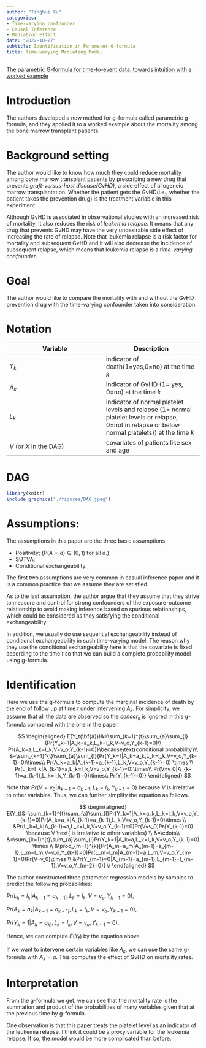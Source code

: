 ```yaml
---
author: "Tinghui Xu"
categories:
- Time-varying confounder
- Causal Inference
- Mediation Effect
date: "2022-10-27"
subtitle: Identification in Parameter G-formula
title: Time-varying Mediating Model
---
```


[The parametric G-formula for time-to-event data: towards intuition with a worked example](https://www.ncbi.nlm.nih.gov/pmc/articles/PMC4310506/#SD2)


# Introduction

The authors developed a new method for g-formula called parametric g-formula, and they applied it to a worked example about the mortality among the bone marrow transplant patients.

# Background setting

The author would like to know how much they could reduce mortality among bone marrow transplant patients by prescribing a new drug that prevents *graft-versus-host disease(GvHD)*, a side effect of allogeneic marrow transplantation. Whether the patient gets the GvHD(i.e., whether the patient takes the prevention drug) is the treatment variable in this experiment. 

Although GvHD is associated in observational studies with an increased risk of mortality, it also reduces the risk of *leukemia relapse*. It means that any drug that prevents GvHD may have the very undesirable side effect of increasing the rate of relapse. Note that leukemia relapse is a risk factor for mortality and subsequent GvHD and it will also decrease the incidence of subsequent relapse, which means that leukemia relapse is a *time-varying confounder*.

# Goal

The author would like to compare the mortality with and without the GvHD prevention drug with the time-varying confounder taken into consideration.



# Notation

| Variable      | Description |
| ----------- | ----------- |
| $Y_k$      | indicator of death(1=yes,0=no) at the time $k$ |
| $A_k$   | indicator of GvHD (1= yes, 0=no) at the time $k$  |
| $L_k$   | indicator of normal platelet levels and relapse  (1= normal platelet levels or relapse, 0=not in relapse or below normal platelets)) at the time $k$  |
| $V$  (or $X$ in the DAG)    | covariates of patients like sex and age |

# DAG

```r
library(knitr)
include_graphics("./figures/DAG.jpeg")
``` 



# Assumptions:

The assumptions in this paper are the three basic assumptions:

* Positivity; ($P(A=a)\in (0,1)$ for all $a$.)
* SUTVA;
* Conditional exchangeability.

The first two assumptions are very common in casual inference paper and it is a common practice that we assume they are satisfied. 

As to the last assumption, the author argue that they assume that they strive to measure and control for strong confounders of the exposure-outcome relationship to avoid making inference based on spurious relationships, which could be considered as they satisfying the conditional exchangeability. 

In addition, we usually do use sequential exchangeability instead of conditional exchangeability in such time-varying model. The reason why they use the conditional exchangeability here is that the covariate is fixed according to the time $t$ so that we can build a complete probability model using g-formula. 


# Identification

Here we use the g-formula to compute the marginal incidence of death by the end of follow up at time $t$ under intervening $A_k$. For simplicity, we assume that all the data are observed so the $cencor_k$ is ignored in this g-formula compared with the one in the paper.



$$
\begin{aligned}
E(Y_t(\bf{a}))&=\sum_{k=1}^{t}\sum_{a}\sum_{l}{Pr(Y_k=1|A_k=a_k,L_k=l_k,V=v_o,Y_{k-1}=0)\\
Pr(A_k=a,L_k=l_k,V=v_o,Y_{k-1}=0)}\because\text{conditional probability}\\
&=\sum_{k=1}^{t}\sum_{a}\sum_{l}{Pr(Y_k=1|A_k=a_k,L_k=l_k,V=v_o,Y_{k-1}=0)\times\\
Pr(A_k=a_k|A_{k-1}=a_{k-1},L_k,V=v_o,Y_{k-1}=0) \times \\
Pr(L_k=l_k|A_{k-1}=a,L_k=l_k,V=v_o,Y_{k-1}=0)\times\\
Pr(V=v_0|A_{k-1}=a_{k-1},L_k=l_k,Y_{k-1}=0)\times\\
Pr(Y_{k-1}=0)}
\end{aligned}
$$

Note that $Pr(V=v_0|A_{k-1}=a_{k-1},L_k=l_k,Y_{k-1}=0)$ because $V$ is irrelative to other variables. Thus, we can further simplify the equation as follows.



$$
\begin{aligned}
E(Y_t)&=\sum_{k=1}^{t}\sum_{a}\sum_{l}Pr(Y_k=1|A_k=a_k,L_k=l_k,V=v_o,Y_{k-1}=0)Pr(A_k=a_k|A_{k-1}=a_{k-1},L_k,V=v_o,Y_{k-1}=0)\times \\
&Pr(L_k=l_k|A_{k-1}=a,L_k=l_k,V=v_o,Y_{k-1}=0)Pr(V=v_0)Pr(Y_{k-1}=0) \because V \text{ is irrelative to other variables} \\
&=\cdots\\
&=\sum_{k=1}^{t}\sum_{a}\sum_{l}Pr(Y_k=1|A_k=a,L_k=l_k,V=v_o,Y_{k-1}=0) \times \\
&\prod_{m=1}^{k}[Pr(A_m=a_m|A_{m-1}=a_{m-1},L_m=l_m,V=v_o,Y_{k-1}=0)Pr(L_m=l_m|A_{m-1}=a,L_m,V=v_o,Y_{m-1}=0)Pr(V=v_0)\times \\
&Pr(Y_{m-1}=0|A_{m-1}=a_{m-1},L_{m-1}=l_{m-1},V=v_o,Y_{m-2}=0)] \\
\end{aligned}
$$


The author constructed three parameter regression models by samples to predict the following probabilities:

$Pr(L_k=l_k|A_{k-1}=a_{k-1]},L_k=l_k,V=v_o,Y_{k-1}=0)$,

$Pr(A_k=a_k|A_{k-1}=a_{k-1]},L_k=l_k,V=v_o,Y_{k-1}=0)$,

$Pr(Y_k=1|A_{k}=a_{k]},L_k=l_k,V=v_o,Y_{k-1}=0)$. 

Hence, we can compute $E(Y_t)$ by the equation above.

If we want to intervene certain variables like $A_k$, we can use the same g-formula with $A_k=a$. This computes the effect of GvHD on mortality rates.


# Interpretation

From the g-formula we get, we can see that the mortality rate is the summation and product of the probabilities of many variables given that at the previous time by g-formula.

One observation is that this paper treats the platelet level as an indicator of the leukemia relapse. I think it could be a proxy variable for the leukemia relapse. If so, the model would be more complicated than before.




